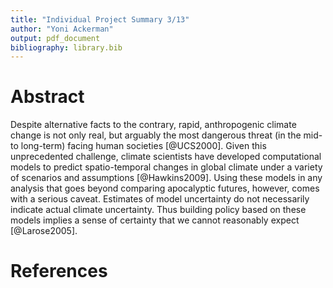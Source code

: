 ```yaml
---
title: "Individual Project Summary 3/13"
author: "Yoni Ackerman"
output: pdf_document
bibliography: library.bib
---
```


# Abstract

Despite alternative facts to the contrary, rapid, anthropogenic climate change is
not only real, but arguably the most dangerous threat (in the mid- to long-term)
facing human societies [@UCS2000]. Given this unprecedented challenge, climate
scientists have developed computational models to predict spatio-temporal
changes in global climate under a variety of scenarios and assumptions [@Hawkins2009].
Using these models in any analysis that goes beyond comparing apocalyptic futures,
however, comes with a serious caveat. Estimates of model uncertainty do not
necessarily indicate actual climate uncertainty. Thus building policy based on these
models implies a sense of certainty that we cannot reasonably expect
[@Larose2005]. 

# References
